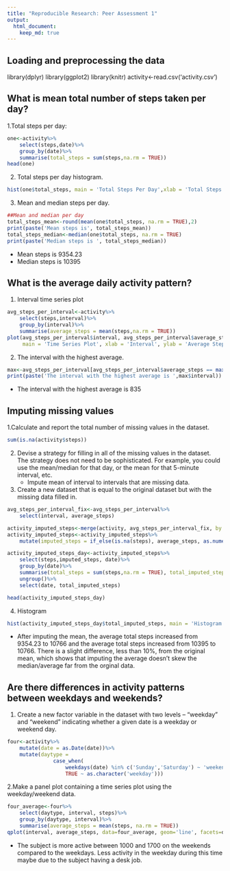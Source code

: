 ```yaml
---
title: "Reproducible Research: Peer Assessment 1"
output: 
  html_document:
    keep_md: true
---
```



## Loading and preprocessing the data
library(dplyr)
library(ggplot2)
library(knitr)
activity<-read.csv('activity.csv')


## What is mean total number of steps taken per day?
1.Total steps per day:
```r
one<-activity%>%
    select(steps,date)%>%
    group_by(date)%>%
    summarise(total_steps = sum(steps,na.rm = TRUE))
head(one)
```
2. Total steps per day histogram.
```r
hist(one$total_steps, main = 'Total Steps Per Day',xlab = 'Total Steps', ylab = 'Frequency', breaks = 50)
```
3. Mean and median steps per day.
```r
##Mean and median per day
total_steps_mean<-round(mean(one$total_steps, na.rm = TRUE),2)
print(paste('Mean steps is', total_steps_mean))
total_steps_median<-median(one$total_steps, na.rm = TRUE)
print(paste('Median steps is ', total_steps_median))
```
  - Mean steps is 9354.23
  - Median steps is  10395

## What is the average daily activity pattern?

1. Interval time series plot
```r
avg_steps_per_interval<-activity%>%
    select(steps,interval)%>%
    group_by(interval)%>%
    summarise(average_steps = mean(steps,na.rm = TRUE))
plot(avg_steps_per_interval$interval, avg_steps_per_interval$average_steps, type = 'l', 
     main = 'Time Series Plot', xlab = 'Interval', ylab = 'Average Steps')
```
2. The interval with the highest average.
```r
max<-avg_steps_per_interval[avg_steps_per_interval$average_steps == max(avg_steps_per_interval$average_steps),]
print(paste('The interval with the highest average is ',max$interval))
```
  - The interval with the highest average is  835

## Imputing missing values

1.Calculate and report the total number of missing values in the dataset.

``` r
sum(is.na(activity$steps))
```

2. Devise a strategy for filling in all of the missing values in the dataset. The strategy does not need to be sophisticated. For example, you could use the mean/median for that day, or the mean for that 5-minute interval, etc.
    - Impute mean of interval to intervals that are missing data.
    
3. Create a new dataset that is equal to the original dataset but with the missing data filled in.
``` r
avg_steps_per_interval_fix<-avg_steps_per_interval%>%
    select(interval, average_steps)

activity_imputed_steps<-merge(activity, avg_steps_per_interval_fix, by = 'interval', all.x = TRUE)
activity_imputed_steps<-activity_imputed_steps%>%
    mutate(imputed_steps = if_else(is.na(steps), average_steps, as.numeric(steps)))

activity_imputed_steps_day<-activity_imputed_steps%>%
    select(steps,imputed_steps, date)%>%
    group_by(date)%>%
    summarise(total_steps = sum(steps,na.rm = TRUE), total_imputed_steps = sum(imputed_steps,na.rm = TRUE))%>%
    ungroup()%>%
    select(date, total_imputed_steps)

head(activity_imputed_steps_day)
```
4. Histogram
``` r
hist(activity_imputed_steps_day$total_imputed_steps, main = 'Histogram - Total Steps per Day', xlab = 'Total Imputed Steps per Day', breaks = 50)
```
  - After imputing the mean, the average total steps increased from 9354.23 to 10766 and the average total steps increased from 10395 to 10766. There is a slight difference, less than 10%, from the original mean, which shows that imputing the average doesn't skew the median/average far from the orginal data. 

## Are there differences in activity patterns between weekdays and weekends?

1. Create a new factor variable in the dataset with two levels – “weekday” and “weekend” indicating whether a given date is a weekday or weekend day.

```r
four<-activity%>%
    mutate(date = as.Date(date))%>%
    mutate(daytype = 
               case_when(
                   weekdays(date) %in% c('Sunday','Saturday') ~ 'weekend',
                   TRUE ~ as.character('weekday')))
```

2.Make a panel plot containing a time series plot using the weekday/weekend data.

```r
four_average<-four%>%
    select(daytype, interval, steps)%>%
    group_by(daytype, interval)%>%
    summarise(average_steps = mean(steps, na.rm = TRUE))
qplot(interval, average_steps, data=four_average, geom='line', facets=daytype~., ylab = 'Average Steps')

```
  - The subject is more active between 1000 and 1700 on the weekends compared to the weekdays. Less activity in the weekday during this time maybe due to the subject having a desk job.
